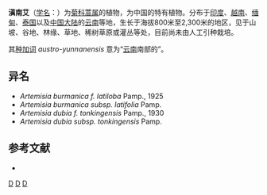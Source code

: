 {{Speciesbox
| taxon = Artemisia austro-yunnanensis
| authority = Y.Ling et [[凌元洁|Y. R. Ling]], 1984
}}

'''滇南艾'''（[[学名|学名]]：{{lang|la|''Artemisia austro-yunnanensis''}}）为[[菊科|菊科]][[蒿属|蒿属]]的植物，为中国的特有植物。分布于[[印度|印度]]、[[越南|越南]]、[[缅甸|缅甸]]、[[泰国|泰国]]以及[[中国大陆|中国大陆]]的[[云南|云南]]等地，生长于海拔800米至2,300米的地区，见于山坡、谷地、林缘、草地、稀树草原或灌丛等处，目前尚未由人工引种栽培。

其[[种加词|种加词]] ''austro-yunnanensis'' 意为“[[云南|云南]]南部的”。

==异名==

* ''Artemisia burmanica f. latiloba'' Pamp., 1925
* ''Artemisia burmanica subsp. latifolia'' Pamp.
* ''Artemisia dubia f. tonkingensis'' Pamp., 1930
* ''Artemisia dubia subsp. tonkingensis'' Pamp.

== 参考文献 ==
<div class="references-small">
* {{cite web| url =http://www.bioinfo.cn/db05/KmzwSpecies.php?action=view&id=4085| title =滇南艾| work =《中国高等植物数据库全库》| publisher =中国科学院微生物研究所| author =昆明植物研究所| accessdate =2009-02-24| deadurl =yes| archiveurl =https://web.archive.org/web/20160305034354/http://www.bioinfo.cn/db05/KmzwSpecies.php?action=view&id=4085| archivedate =2016-03-05}}
</div>

{{Taxonbar}}
[[Category:蒿属|D]]
[[Category:中国特有植物|D]]
[[Category:1984年描述的植物|D]]